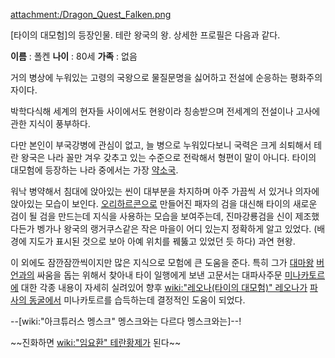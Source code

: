 attachment:/Dragon_Quest_Falken.png

[타이의 대모험]의 등장인물. 테란 왕국의 왕. 상세한 프로필은 다음과 같다.

'''이름''' : 폴켄 '''나이''' : 80세
'''가족''' : 없음

거의 병상에 누워있는 고령의 국왕으로 물질문명을 싫어하고 전설에 순응하는 평화주의자이다.

박학다식해 세계의 현자들 사이에서도 현왕이라 칭송받으며 전세계의 전설이나 고사에 관한 지식이 풍부하다.

다만 본인이 부국강병에 관심이 없고, 늘 병으로 누워있다보니 국력은 크게 쇠퇴해서 테란 왕국은 나라 꼴만 겨우 갖추고 있는 수준으로 전락해서 형편이 말이 아니다. 타이의 대모험에 등장하는 나라 중에서는 가장 [[약소국]].

워낙 병약해서 침대에 앉아있는 씬이 대부분을 차지하며 아주 가끔씩 서 있거나 의자에 앉아있는 모습이 보인다. [[오리하르콘]]으로 만들어진 패자의 검을 대신해 타이의 새로운 검이 될 검을 만드는데 지식을 사용하는 모습을 보여주는데, 진마강룡검을 신이 제조했다든가 벵가나 왕국의 랭거쿠스같은 작은 마을이 어디 있는지 정확하게 알고 있었다. (배경에 지도가 표시된 것으로 보아 아예 위치를 꿰뚫고 있었던 듯 하다) 과연 현왕.

이 외에도 잠깐잠깐씩이지만 많은 지식으로 모험에 큰 도움을 준다. 특히 그가 [[대마왕]] [[버언]]과의 싸움을 돕는 위해서 찾아내 타이 일행에게 보낸 고문서는 대파사주문 [[미나카토르]]에 대한 각종 내용이 자세히 실려있어 향후 [[wiki:"레오나(타이의 대모험)" 레오나]]가 [[파사의 동굴]]에서 미나카토르를 습득하는데 결정적인 도움이 되었다.

--[wiki:"아크튜러스 멩스크" 멩스크와는 다르다 멩스크와는]--!

~~진화하면 [[wiki:"임요환" 테란황제]]가 된다~~
